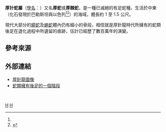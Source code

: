 {{Automatic taxobox
| taxon = Pachyrhachis
| authority = [[Georg_Haas|Haas]], 1979
| fossil_range = {{Fossil range|100|98}}[[白堊紀|白堊紀]]晚期<ref>{{cite journal | authors = 松田壯一郎 | title = 蛇的頸子有多長 | journal = 牛頓科學雜誌 | volume = 67 | pages = 100–109 | url = |date=2013年5月}}</ref><ref>{{cite web | url = http://www.reptileevolution.com/pachyrhachis.htm | title = 厚針龍簡介 | language = en | access-date = 2013-09-18 | archive-date = 2020-10-29 | archive-url = https://web.archive.org/web/20201029043632/http://reptileevolution.com/pachyrhachis.htm | dead-url = no }}</ref>
| image = 
| image_caption = 厚蛇化石，位於[[比利時|比利時]]{{link-en|國立自然史博物館|Museum of Natural Sciences}}
| type_species = '''可疑厚蛇<br />''Pachyrhachis problematicus'''''
| type_species_authority = Haas, 1979<ref name = Haas1979>{{cite journal | authors = Haas G. | title =  On a new snakelike reptile from the Lower Cenomanian of Ein Jabrud, near Jerusalem | journal = Bulletin du Museum national d'histoire naturelle | volume = 4 | number = 1 | pages = 51–64 | year = 1979 | url = }}</ref>
}}

'''厚针蛇屬'''（[[學名|學名]]：{{lang|la|''Pachyrhachis''}}）又名'''厚蛇'''或'''厚棘蛇'''，是一種已滅絕的有足蛇種，生活於中東（化石發現於巴勒斯坦與以色列<ref name = Haas1979/><ref>{{cite journal | authors = Michael W. Caldwell & Michael S. Y. Lee | title =  A snake with legs from the marine Cretaceous of the Middle East | journal = [[自然_(期刊)|Nature]] | volume = 386 | pages = 705–709  | year = 1997  | url = }}</ref>）的海域，體長約 1 至 1.5 公尺。

現代大部分的[[蟒蛇|蟒蛇]]及[[蚺蛇|蚺蛇]]體內仍有細小的骨段，相信就是厚針龍時代所擁有的蛇類後足在退化過程中所遺留的痕跡，估計已經歷了數百萬年的演變。

== 參考來源 ==
{{reflist}}


== 外部連結==
*[https://web.archive.org/web/20071019051950/http://www.tylertornado.com/pachyrhachis_snake.jpg 厚針龍圖像]
*[http://paleopolis.rediris.es/cg/CG2003_A01_JCR-FE/index_uk.html 蛇類擁有後足的一個階段]{{Wayback|url=http://paleopolis.rediris.es/cg/CG2003_A01_JCR-FE/index_uk.html |date=20100629210517 }}
<br />
{{已滅絕有鱗目|O.}}
{{Taxonbar}}
[[Category:白堊紀蛇類|H]]
[[Category:1979年描述的分类群|H]]
{{Paleo-reptile-stub}}
{{snake-stub}}